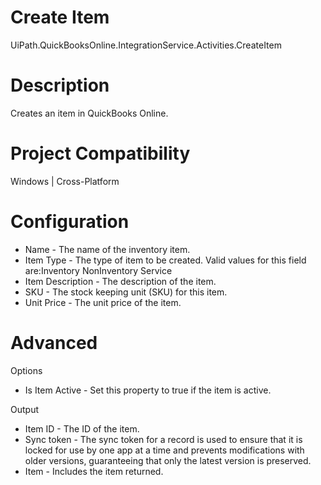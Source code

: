 ﻿# Create Item

UiPath.QuickBooksOnline.IntegrationService.Activities.CreateItem

# Description

Creates an item in QuickBooks Online.

# Project Compatibility

Windows | Cross-Platform

# Configuration

* Name - The name of the inventory item.
* Item Type - The type of item to be created. Valid values for this field are:Inventory NonInventory Service
* Item Description - The description of the item.
* SKU - The stock keeping unit (SKU) for this item.
* Unit Price - The unit price of the item.

# Advanced

Options

* Is Item Active - Set this property to true if the item is active.

Output

* Item ID - The ID of the item.
* Sync token - The sync token for a record is used to ensure that it is locked for use by one app at a time and prevents modifications with older versions, guaranteeing that only the latest version is preserved.
* Item - Includes the item returned.
